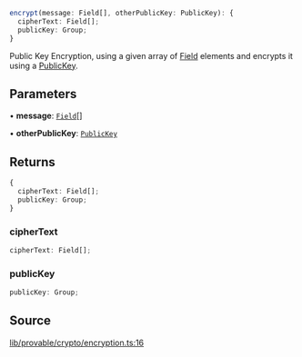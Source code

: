 ```ts
encrypt(message: Field[], otherPublicKey: PublicKey): {
  cipherText: Field[];
  publicKey: Group;
}
```

Public Key Encryption, using a given array of [Field](../../../variables/Field.mdx) elements and encrypts it using a [PublicKey](../../../classes/PublicKey.mdx).

## Parameters

• **message**: [`Field`](../../../classes/Field.mdx)[]

• **otherPublicKey**: [`PublicKey`](../../../classes/PublicKey.mdx)

## Returns

```ts
{
  cipherText: Field[];
  publicKey: Group;
}
```

### cipherText

```ts
cipherText: Field[];
```

### publicKey

```ts
publicKey: Group;
```

## Source

[lib/provable/crypto/encryption.ts:16](https://github.com/o1-labs/o1js/blob/main/src/lib/provable/crypto/encryption.ts#L16)
